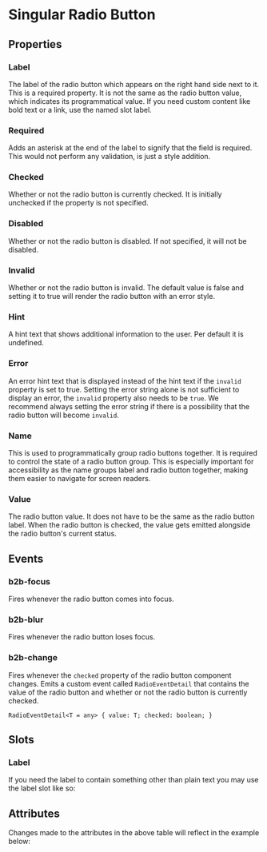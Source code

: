 

<Meta of={RadioStories} />

# Singular Radio Button

## Properties

<Canvas columns={3} withSource="open" withToolbar={false}>
  <Story id="components-form-radio-button--story-010-default" />
</Canvas>

### Label

The label of the radio button which appears on the right hand side next to it. This is a
required property. It is not the same as the radio button value, which indicates its programmatical
value. If you need custom content like bold text or a link, use the named slot label.

### Required

Adds an asterisk at the end of the label to signify that the field is required. This would not perform any
validation, is just a style addition.

### Checked

Whether or not the radio button is currently checked. It is initially unchecked if the property is not specified.

### Disabled

Whether or not the radio button is disabled. If not specified, it will not be disabled.

### Invalid

Whether or not the radio button is invalid. The default value is false and setting it to true will render the
radio button with an error style.

### Hint

A hint text that shows additional information to the user. Per default it is undefined.

### Error

An error hint text that is displayed instead of the hint text if the `invalid` property is set to true.
Setting the error string alone is not sufficient to display an error, the `invalid` property also needs to be `true`.
We recommend always setting the error string if there is a possibility that the radio button will become `invalid`.

### Name

This is used to programmatically group radio buttons together. It is required to control the state of a radio button group.
This is especially important for accessibility as the name groups label and radio button together, making them easier to navigate for screen readers.

### Value

The radio button value. It does not have to be the same as the radio button label. When the radio button is checked,
the value gets emitted alongside the radio button's current status.

## Events

### b2b-focus

Fires whenever the radio button comes into focus.

### b2b-blur

Fires whenever the radio button loses focus.

### b2b-change

Fires whenever the `checked` property of the radio button component changes. Emits a custom event
called `RadioEventDetail` that contains the value of the radio button and whether or not the
radio button is currently checked.

`RadioEventDetail<T = any> {
  value: T;
  checked: boolean;
}`

## Slots

### Label

If you need the label to contain something other than plain text you may use the label slot like so:

<Canvas of={RadioStories.story060LabelSlot} sourceState="shown" />

## Attributes

<ArgTypes of={RadioStories} />
Changes made to the attributes in the above table will reflect in the example below:
<Primary />

